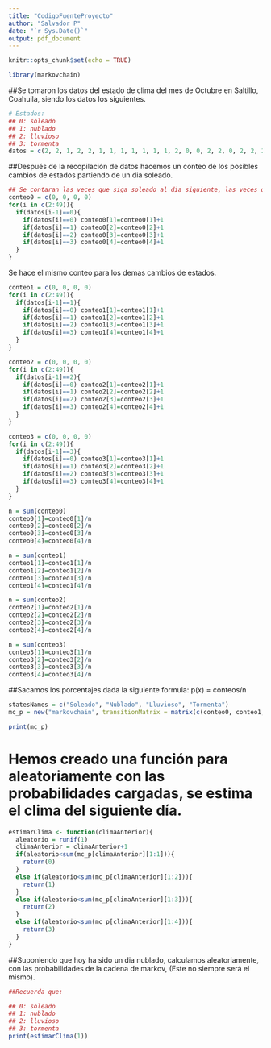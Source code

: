 ---
title: "CodigoFuenteProyecto"
author: "Salvador P"
date: "`r Sys.Date()`"
output: pdf_document
---

```{r setup, include=FALSE}
knitr::opts_chunk$set(echo = TRUE)

```


```{r}
library(markovchain)
```

##Se tomaron los datos del estado de clima del mes de Octubre en Saltillo, Coahuila, siendo los datos los siguientes.

```{r}
# Estados:
## 0: soleado
## 1: nublado
## 2: lluvioso
## 3: tormenta
datos = c(2, 2, 1, 2, 2, 1, 1, 1, 1, 1, 1, 1, 2, 0, 0, 2, 2, 0, 2, 2, 2, 3, 0, 0, 0, 1, 0, 0, 0, 0, 0, 2, 0, 0, 1, 0, 0, 0, 0, 1, 1, 0, 3, 1, 0, 0, 0, 1, 1)
```
  
##Después de la recopilación de datos hacemos un conteo de los posibles cambios de estados partiendo de un dia soleado.
```{r}
## Se contaran las veces que siga soleado al dia siguiente, las veces que de soleado cambió a nublado, de soleado a lluvioso y de soleado a tormenta
conteo0 = c(0, 0, 0, 0)
for(i in c(2:49)){
  if(datos[i-1]==0){
    if(datos[i]==0) conteo0[1]=conteo0[1]+1
    if(datos[i]==1) conteo0[2]=conteo0[2]+1
    if(datos[i]==2) conteo0[3]=conteo0[3]+1
    if(datos[i]==3) conteo0[4]=conteo0[4]+1
  }
}
```
  
Se hace el mismo conteo para los demas cambios de estados.
```{r}
conteo1 = c(0, 0, 0, 0)
for(i in c(2:49)){
  if(datos[i-1]==1){
    if(datos[i]==0) conteo1[1]=conteo1[1]+1
    if(datos[i]==1) conteo1[2]=conteo1[2]+1
    if(datos[i]==2) conteo1[3]=conteo1[3]+1
    if(datos[i]==3) conteo1[4]=conteo1[4]+1
  }
}

conteo2 = c(0, 0, 0, 0)
for(i in c(2:49)){
  if(datos[i-1]==2){
    if(datos[i]==0) conteo2[1]=conteo2[1]+1
    if(datos[i]==1) conteo2[2]=conteo2[2]+1
    if(datos[i]==2) conteo2[3]=conteo2[3]+1
    if(datos[i]==3) conteo2[4]=conteo2[4]+1
  }
}

conteo3 = c(0, 0, 0, 0)
for(i in c(2:49)){
  if(datos[i-1]==3){
    if(datos[i]==0) conteo3[1]=conteo3[1]+1
    if(datos[i]==1) conteo3[2]=conteo3[2]+1
    if(datos[i]==2) conteo3[3]=conteo3[3]+1
    if(datos[i]==3) conteo3[4]=conteo3[4]+1
  }
}
```


```{r}
n = sum(conteo0)
conteo0[1]=conteo0[1]/n
conteo0[2]=conteo0[2]/n
conteo0[3]=conteo0[3]/n
conteo0[4]=conteo0[4]/n

n = sum(conteo1)
conteo1[1]=conteo1[1]/n
conteo1[2]=conteo1[2]/n
conteo1[3]=conteo1[3]/n
conteo1[4]=conteo1[4]/n

n = sum(conteo2)
conteo2[1]=conteo2[1]/n
conteo2[2]=conteo2[2]/n
conteo2[3]=conteo2[3]/n
conteo2[4]=conteo2[4]/n

n = sum(conteo3)
conteo3[1]=conteo3[1]/n
conteo3[2]=conteo3[2]/n
conteo3[3]=conteo3[3]/n
conteo3[4]=conteo3[4]/n
```
  
##Sacamos los porcentajes dada la siguiente formula: p(x) = conteos/n
```{r}
statesNames = c("Soleado", "Nublado", "Lluvioso", "Tormenta")
mc_p = new("markovchain", transitionMatrix = matrix(c(conteo0, conteo1, conteo2, conteo3),byrow=TRUE, nrow=4, dimnames=list(statesNames, statesNames)))

print(mc_p)
```
  
# Hemos creado una función para aleatoriamente con las probabilidades cargadas, se estima el clima del siguiente día.
```{r}
estimarClima <- function(climaAnterior){
  aleatorio = runif(1)
  climaAnterior = climaAnterior+1
  if(aleatorio<sum(mc_p[climaAnterior][1:1])){
    return(0)
  }
  else if(aleatorio<sum(mc_p[climaAnterior][1:2])){
    return(1)
  }
  else if(aleatorio<sum(mc_p[climaAnterior][1:3])){
    return(2)
  }
  else if(aleatorio<sum(mc_p[climaAnterior][1:4])){
    return(3)
  }
}
```
  
##Suponiendo que hoy ha sido un dia nublado, calculamos aleatoriamente, con las probabilidades de la cadena de markov, (Este no siempre será el mismo).
```{r}
##Recuerda que:

## 0: soleado
## 1: nublado
## 2: lluvioso
## 3: tormenta
print(estimarClima(1))
```